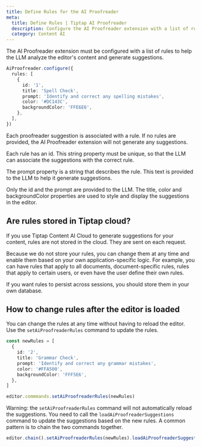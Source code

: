 ```yaml
---
title: Define Rules for the AI Proofreader
meta:
  title: Define Rules | Tiptap AI Proofreader
  description: Configure the AI Proofreader extension with a list of rules to generate suggestions.
  category: Content AI
---
```


The AI Proofreader extension must be configured with a list of rules to help the LLM analyze the editor's content and generate suggestions.

```ts
AiProofreader.configure({
  rules: [
    {
      id: '1',
      title: 'Spell Check',
      prompt: 'Identify and correct any spelling mistakes',
      color: '#DC143C',
      backgroundColor: 'FFE6E6',
    },
  ],
})
```

Each proofreader suggestion is associated with a rule. If no rules are provided, the AI Proofreader extension will not generate any suggestions.

Each rule has an id. This string property must be unique, so that the LLM can associate the suggestions with the correct rule.

The prompt property is a string that describes the rule. This text is provided to the LLM to help it generate suggestions.

Only the id and the prompt are provided to the LLM. The title, color and backgroundColor properties are used to style and display the suggestions in the editor.

## Are rules stored in Tiptap cloud?

If you use Tiptap Content AI Cloud to generate suggestions for your content, rules are not stored in the cloud. They are sent on each request.

Because we do not store your rules, you can change them at any time and enable them based on your own application-specific logic. For example, you can have rules that apply to all documents, document-specific rules, rules that apply to certain users, or even have the user define their own rules.

If you want rules to persist across sessions, you should store them in your own database.

## How to change rules after the editor is loaded

You can change the rules at any time without having to reload the editor. Use the `setAiProofreaderRules` command to update the rules.

```ts
const newRules = [
  {
    id: '2',
    title: 'Grammar Check',
    prompt: 'Identify and correct any grammar mistakes',
    color: '#FFA500',
    backgroundColor: 'FFF5E6',
  },
]

editor.commmands.setAiProofreaderRules(newRules)
```

Warning: the `setAiProofreaderRules` command will not automatically reload the suggestions. You need to call the `loadAiProofreaderSuggestions` command to update the suggestions based on the new rules. A common pattern is to chain the two commands together.

```ts
editor.chain().setAiProofreaderRules(newRules).loadAiProofreaderSuggestions().run()
```
